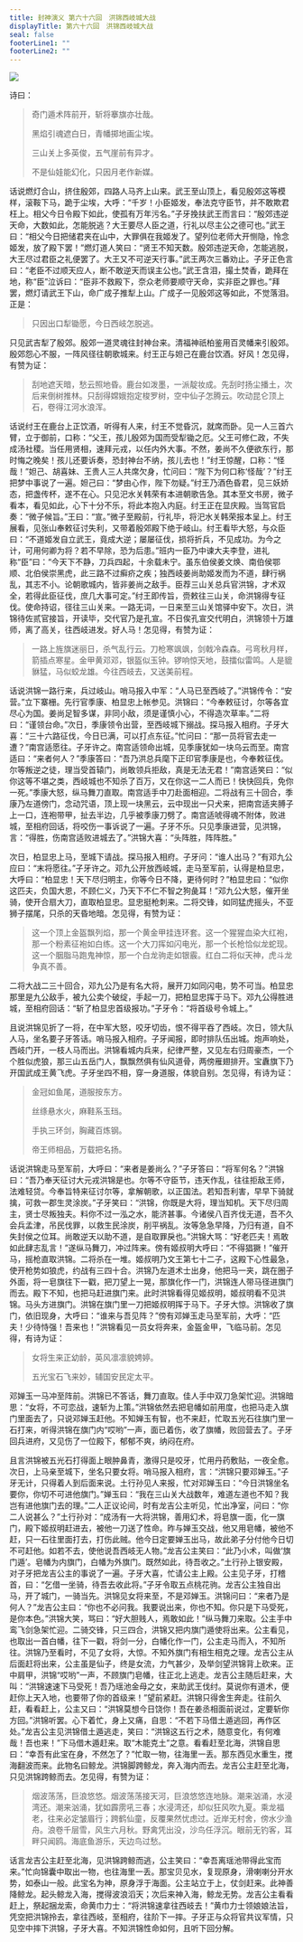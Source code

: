 ```yaml
---
title: 封神演义 第六十六回　洪锦西岐城大战
displayTitle: 第六十六回　洪锦西岐城大战
seal: false
footerLine1: ""
footerLine2: ""
---
```

![](/data/fengshen-images/00095.jpeg)

诗曰：

> 奇门遁术阵前开，斩将搴旗亦壮哉。
>
> 黑焰引魂遮白日，青幡掷地画尘埃。
>
> 三山关上多英俊，五气崖前有异才。
>
> 不是仙娃能幻化，只因月老作新媒。

话说燃灯合山，挤住殷郊，四路人马齐上山来。武王至山顶上，看见殷郊这等模样，滚鞍下马，跪于尘埃，大呼：“千岁！小臣姬发，奉法克守臣节，并不敢欺君枉上。相父今日令殿下如此，使孤有万年污名。”子牙挽扶武王而言曰：“殷郊违逆天命，大数如此，怎能脱逃？大王要尽人臣之道，行礼以尽主公之德可也。”武王曰：“相父今日把储君夹在山中，大罪俱在我姬发了。望列位老师大开恻隐，怜念姬发，放了殿下罢！”燃灯道人笑曰：“贤王不知天数。殷郊违逆天命，怎能逃脱，大王尽过君臣之礼便罢了。大王又不可逆天行事。”武王两次三番劝止。子牙正色言曰：“老臣不过顺天应人，断不敢逆天而误主公也。”武王含泪，撮土焚香，跪拜在地，称“臣”泣诉曰：“臣非不救殿下，奈众老师要顺守天命，实非臣之罪也。”拜罢，燃灯请武王下山，命广成子推犁上山。广成子一见殷郊这等如此，不觉落泪。正是：

> 只因出口犁锄愿，今日西岐怎脱逃。

只见武吉犁了殷郊。殷郊一道灵魂往封神台来。清福神祇柏鉴用百灵幡来引殷郊。殷郊怨心不服，一阵风径往朝歌城来。纣王正与妲己在鹿台饮酒。好风！怎见得，有赞为证：

> 刮地遮天暗，愁云照地昏。鹿台如泼墨，一派靛妆成。先刮时扬尘播土，次后来倒树推林。只刮得嫦娥抱定梭罗树，空中仙子怎腾云。吹动昆仑顶上石，卷得江河水浪浑。

话说纣王在鹿台上正饮酒，听得有人来，纣王不觉昏沉，就席而卧。见一人三首六臂，立于御前，口称：“父王，孩儿殷郊为国而受犁锄之厄。父王可修仁政，不失成汤社稷。当任用贤相，速拜元戎，以任内外大事。不然，姜尚不久便欲东行，那时悔之晚矣！孩儿还要诉奏，恐封神台不纳，孩儿去也！”纣王惊醒，口称：“怪哉！”妲己、胡喜妹、王贵人三人共席欠身，忙问曰：“陛下为何口称‘怪哉’？”纣王把梦中事说了一遍。妲己曰：“梦由心作，陛下勿疑。”纣王乃酒色昏君，见三妖娇态，把盏传杯，遂不在心。只见汜水关韩荣有本进朝歌告急。其本至文书房，微子看本，看见如此，心下十分不乐，将此本抱入内庭。纣王正在显庆殿。当驾官启奏：“微子候旨。”王曰：“宣。”微子至殿前，行礼毕，将汜水关韩荣报本呈上。纣王展看，见张山奉敕征讨失利，又带着殷郊殿下绝于岐山。纣王看毕大怒，与众臣曰：“不道姬发自立武王，竟成大逆；屡屡征伐，损将折兵，不见成功。为今之计，可用何卿为将？若不早除，恐为后患。”班内一臣乃中谏大夫李登，进礼称“臣”曰：“今天下不静，刀兵四起，十余载未宁。虽东伯侯姜文焕、南伯侯鄂顺、北伯侯崇黑虎，此三路不过癣疥之疾；独西岐姜尚助姬发而为不道，肆行祸乱，其志不小。论朝歌城内，皆非姜尚之敌手。臣荐三山关总兵官洪锦，才术双全，若得此臣征伐，庶几大事可定。”纣王即传旨，赍敕往三山关，命洪锦得专征伐。使命持诏，径往三山关来。一路无词，一日来至三山关馆驿中安下。次日，洪锦待佐贰官接旨，开读毕，交代官乃是孔宣。不日俟孔宣交代明白，洪锦领十万雄师，离了高关，往西岐进发。好人马！怎见得，有赞为证：

> 一路上旌旗迷丽日，杀气乱行云。刀枪寒飒飒，剑戟冷森森。弓弯秋月样，箭插点寒星。金甲黄邓邓，银盔似玉钟。锣响惊天地，鼓擂似雷鸣。人是貔貅猛，马似蛟龙雄。今往西岐去，又送美前程。

话说洪锦一路行来，兵过岐山。哨马报入中军：“人马已至西岐了。”洪锦传令：“安营。”立下寨栅。先行官季康、柏显忠上帐参见。洪锦曰：“今奉敕征讨，尔等各宜尽心为国。姜尚足智多谋，非同小敌，须是谨慎小心，不得造次草率。”二将曰：“谨领台命。”次日，季康领令出营，至西岐城下搦战。探马报入相府。子牙大喜：“三十六路征伐，今日已满，可以打点东征。”忙问曰：“那一员将官去走一遭？”南宫适愿往。子牙许之。南宫适领命出城，见季康犹如一块乌云而至。南宫适曰：“来者何人？”季康答曰：“吾乃洪总兵麾下正印官季康是也，今奉敕征伐。尔等叛逆之徒，理当受首辕门，尚敢领兵拒敌，真是无法无君！”南宫适笑曰：“似你这等不堪之类，西岐城也不知杀了百万，又在你这一二人而已！快快回兵，免你一死。”季康大怒，纵马舞刀直取。南宫适手中刀赴面相迎。二将战有三十回合，季康乃左道傍门，念动咒语，顶上现一块黑云，云中现出一只犬来，把南宫适夹膊子上一口，连袍带甲，扯去半边，几乎被季康刀劈了。南宫适唬得魂不附体，败进城，至相府回话，将咬伤一事诉说了一遍。子牙不乐。只见季康进营，见洪锦，言：“得胜，伤南宫适败进城去了。”洪锦大喜：“头阵胜，阵阵胜。”

次日，柏显忠上马，至城下请战。探马报入相府。子牙问：“谁人出马？”有邓九公应曰：“末将愿往。”子牙许之。邓九公开放西岐城，走马至军前，认得是柏显忠，大呼曰：“柏显忠！天下尽归明主，你等今日不降，更待何时？”柏显忠曰：“似你这匹夫，负国大恩，不顾仁义，乃天下不仁不智之狗彘耳！”邓九公大怒，催开坐骑，使开合扇大刀，直取柏显忠。显忠挺枪刺来。二将交锋，如同猛虎摇头，不亚狮子摆尾，只杀的天昏地暗。怎见得，有赞为证：

> 这一个顶上金盔飘列焰，那一个黄金甲挂连环套。这一个猩猩血染大红袍，那一个粉素征袍如白练。这一个大刀挥如闪电光，那一个长枪恰似龙蛇现。这一个胭脂马跑鬼神惊，那一个白龙驹走如银霰。红白二将似天神，虎斗龙争真不善。

二将大战二三十回合，邓九公乃是有名大将，展开刀如同闪电，势不可当。柏显忠那里是九公敌手，被九公卖个破绽，手起一刀，把柏显忠挥于马下。邓九公得胜进城，至相府回话：“斩了柏显忠首级报功。”子牙令：“将首级号令城上。”

且说洪锦见折了一将，在中军大怒，咬牙切齿，恨不得平吞了西岐。次日，领大队人马，坐名要子牙答话。哨马报入相府。子牙闻报，即时排队伍出城。炮声响处，西岐门开，一枝人马而出。洪锦看城内兵来，纪律严整，又见左右归周豪杰，一个个胜似虎狼，那三山五岳门人，飘飘然俱有仙风道骨，两傍雁翅排开。宝纛旗下乃开国武成王黄飞虎。子牙坐四不相，穿一身道服，体貌自别。怎见得，有诗为证：

> 金冠如鱼尾，道服按东方。
>
> 丝绦悬水火，麻鞋系玉珰。
>
> 手执三环剑，胸藏百炼钢。
>
> 帝王师相品，万载把名扬。

话说洪锦走马至军前，大呼曰：“来者是姜尚么？”子牙答曰：“将军何名？”洪锦曰：“吾乃奉天征讨大元戎洪锦是也。尔等不守臣节，违天作乱，往往拒敌王师，法难轻贷。今奉旨特来征讨尔等，拿解朝歌，以正国法。若知吾利害，早早下骑就擒，可救一郡生灵涂炭。”子牙笑曰：“洪锦，你既是大将，理当知机。天下尽归周主，贤士尽叛独夫。料你不过一泓之水，能济甚事。今诸侯八百齐伐无道，吾不久会兵孟津，吊民伐罪，以救生民涂炭，削平祸乱。汝等急急早降，乃归有道，自不失封侯之位耳。尚敢逆天以助不道，是自取罪戾也。”洪锦大骂：“好老匹夫！焉敢如此肆志乱言！”遂纵马舞刀，冲过阵来。傍有姬叔明大呼曰：“不得猖獗！”催开马，摇枪直取洪锦。二将杀在一堆。姬叔明乃文王第七十二子，这殿下心性最急，使开枪势如狼虎，约战有三四十合。洪锦乃左道术士出身，他把马一夹，跳在圈子外面，将一皂旗往下一戳，把刀望上一晃，那旗化作一门，洪锦连人带马径进旗门而去。殿下不知，也把马赶进旗门来。此时洪锦看得见姬叔明，姬叔明看不见洪锦。马头方进旗门。洪锦在旗门里一刀把姬叔明挥于马下。子牙大惊。洪锦收了旗门，依旧现身，大呼曰：“谁来与吾见阵？”傍有邓婵玉走马至军前，大呼：“匹夫！少待恃强！吾来也！”洪锦看见一员女将奔来，金盔金甲，飞临马前。怎见得，有诗为证：

> 女将生来正幼龄，英风凛凛貌娉婷。
>
> 五光宝石飞来妙，辅国安民定太平。

邓婵玉一马冲至阵前。洪锦已不答话，舞刀直取。佳人手中双刀急架忙迎。洪锦暗思：“女将，不可恋战，速斩为上策。”洪锦依然去把皂幡如前用度，也把马走入旗门里面去了，只说邓婵玉赶他。不知婵玉有智，也不来赶，忙取五光石往旗门里一石打来，听得洪锦在旗门内“哎哟”一声，面已着伤，收了旗幡，败回营去了。子牙回兵进府，又见伤了一位殿下，郁郁不爽，纳闷在府。

且言洪锦被五光石打得面上眼肿鼻青，激得只是咬牙，忙用丹药敷贴，一夜全愈。次日，上马亲至城下，坐名只要女将。哨马报入相府，言：“洪锦只要邓婵玉。”子牙无计，只得着人到后面来说。土行孙见人来报，忙对邓婵玉曰：“今日洪锦坐名要你，你切不可进他旗门。”婵玉曰：“我在三山关大战数年，难道左道也不知？我岂有进他旗门去的理。”二人正议论间，时有龙吉公主听见，忙出净室，问曰：“你二人说甚么？”土行孙对：“成汤有一大将洪锦，善用幻术，将皂旗一面，化一旗门，殿下姬叔明赶进去，被他一刀送了性命。昨与婵玉交战，他又用皂幡，被他不赶，只一石往里面打去，打伤此贼。他今日定要婵玉出马，故此弟子分付他今日切不可赶他。如若不去，使他说吾西岐无人物。”龙吉公主笑曰：“此乃小术，叫做‘旗门遁’。皂幡为内旗门，白幡为外旗门。既然如此，待吾收之。”土行孙上银安殿，对子牙把龙吉公主的事说了一遍。子牙大喜，忙请公主上殿。公主见子牙，打稽首，曰：“乞借一坐骑，待吾去收此将。”子牙令取五点桃花驹。龙吉公主独自出马，开了城门，一骑当先。洪锦见女将来至，不是邓婵玉。洪锦问曰：“来者乃是何人？”龙吉公主曰：“你也不必问我。我要说出来，你也不知。你只是下马受死，是你本色。”洪锦大笑，骂曰：“好大胆贱人，焉敢如此！”纵马舞刀来取。公主手中鸾飞剑急架忙迎。二骑交锋，只三四合，洪锦又把内旗门遁使将出来。公主看见，也取出一首白幡，往下一戳，将剑一分，白幡化作一门，公主走马而入，不知所往。洪锦乃至看时，不见了女将，大惊。不知外旗门有相生相克之理。龙吉公主从后面赶将出来，公主虽是仙子，终是女流，力气甚少，及举剑望洪锦背上砍来。正中肩甲，洪锦“哎哟”一声，不顾旗门皂幡，往正北上逃走。龙吉公主随后赶来，大叫：“洪锦速速下马受死！吾乃瑶池金母之女，来助武王伐纣。莫说你有道术，便赶你上天入地，也要带了你的首级来！”望前紧赶。洪锦只得舍生奔走。往前久赶，看看赶上，公主又曰：“洪锦莫想今日饶你！吾在姜丞相面前说过，定要斩你方回。”洪锦听罢。心下着忙，身上又痛，自思：“不若下马借土遁逃回，再作区处。”龙吉公主见洪锦借土遁逃走，笑曰：“洪锦这五行之术，随意变化，有何难哉！吾也来！”下马借木遁赶来。取“木能克土”之意。看看赶至北海，洪锦自思曰：“幸吾有此宝在身，不然怎了？”忙取一物，往海里一丢。那东西见水重生，搅海翻波而来。此物名曰鲸龙。洪锦脚跨鲸龙，奔入海内而去。龙吉公主赶至北海，只见洪锦跨鲸而去。怎见得，有赞为证：

> 烟波荡荡，巨浪悠悠。烟波荡荡接天河，巨浪悠悠连地脉。潮来汹涌，水浸湾还。潮来汹涌，犹如霹雳吼三春；水浸湾还，却似狂风吹九夏。乘龙福老，往来必定皱眉行；跨鹤仙童，反覆果然忧虑过。近岸无村舍，傍水少渔舟。浪卷千层雪，风生六月秋。野禽凭出没，沙鸟任浮沉。眼前无钓客，耳畔只闻鸥。海底鱼游乐，天边鸟过愁。

话言龙吉公主赶至北海，见洪锦跨鲸而逃，公主笑曰：“幸吾离瑶池带得此宝而来。”忙向锦囊中取出一物，也往海里一丢。那宝贝见水，复现原身，滑喇喇分开水势，如泰山一般。此宝名为神，原身浮于海面。公主站立于上，仗剑赶来。此神善降鲸龙。起头鲸龙入海，搅得波浪滔天；次后来神入海，鲸龙无势。龙吉公主看看赶上，祭起捆龙索，命黄巾力士：“将洪锦速拿往西岐去！”黄巾力士领娘娘法旨，凭空把洪锦拎去，拿往西岐，至相府，往阶下一摔。子牙正与众将官共议军情，只见空中摔下洪锦，子牙大喜。不知洪锦性命如何，且听下回分解。